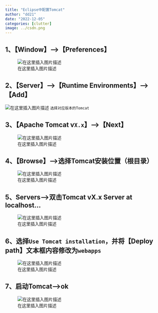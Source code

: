```yaml
---
title: "Eclipse中配置Tomcat"
author: "dd21"
date: "2022-12-05" 
categories: [clutter]
image: ../csdn.png
---
```



## 1、【Window】—>【Preferences】

![在这里插入图片描述](https://img-blog.csdnimg.cn/20210301162702348.png?x-oss-process=image/watermark,type_ZmFuZ3poZW5naGVpdGk,shadow_10,text_aHR0cHM6Ly9ibG9nLmNzZG4ubmV0L3FxXzQzNjE5NDYx,size_16,color_FFFFFF,t_70)

## 2、【Server】—>【Runtime Environments】—>【Add】

![在这里插入图片描述](https://img-blog.csdnimg.cn/20210301162911339.png?x-oss-process=image/watermark,type_ZmFuZ3poZW5naGVpdGk,shadow_10,text_aHR0cHM6Ly9ibG9nLmNzZG4ubmV0L3FxXzQzNjE5NDYx,size_16,color_FFFFFF,t_70)
`选择对应版本的Tomcat`

## 3、【Apache Tomcat v`X.x`】—>【Next】

![在这里插入图片描述](https://img-blog.csdnimg.cn/20210301163247972.png?x-oss-process=image/watermark,type_ZmFuZ3poZW5naGVpdGk,shadow_10,text_aHR0cHM6Ly9ibG9nLmNzZG4ubmV0L3FxXzQzNjE5NDYx,size_16,color_FFFFFF,t_70)

## 4、【Browse】------>选择Tomcat安装位置（根目录）

![在这里插入图片描述](https://img-blog.csdnimg.cn/20210301163635557.png?x-oss-process=image/watermark,type_ZmFuZ3poZW5naGVpdGk,shadow_10,text_aHR0cHM6Ly9ibG9nLmNzZG4ubmV0L3FxXzQzNjE5NDYx,size_16,color_FFFFFF,t_70)

## 5、Servers----->双击Tomcat vX.x Server at localhost...

![在这里插入图片描述](https://img-blog.csdnimg.cn/20210301164641723.png?x-oss-process=image/watermark,type_ZmFuZ3poZW5naGVpdGk,shadow_10,text_aHR0cHM6Ly9ibG9nLmNzZG4ubmV0L3FxXzQzNjE5NDYx,size_16,color_FFFFFF,t_70)

## 6、选择`Use Tomcat installation`，并将【Deploy path】文本框内容修改为`webapps`

![在这里插入图片描述](https://img-blog.csdnimg.cn/20210301164349796.png?x-oss-process=image/watermark,type_ZmFuZ3poZW5naGVpdGk,shadow_10,text_aHR0cHM6Ly9ibG9nLmNzZG4ubmV0L3FxXzQzNjE5NDYx,size_16,color_FFFFFF,t_70)

## 7、启动Tomcat----->ok

![在这里插入图片描述](https://img-blog.csdnimg.cn/20210301164823231.png?x-oss-process=image/watermark,type_ZmFuZ3poZW5naGVpdGk,shadow_10,text_aHR0cHM6Ly9ibG9nLmNzZG4ubmV0L3FxXzQzNjE5NDYx,size_16,color_FFFFFF,t_70)







